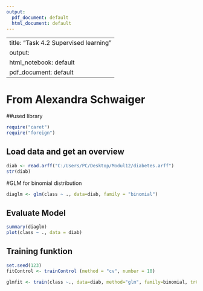 ---
output:
  pdf_document: default
  html_document: default
---

---
title: "Task 4.2 Supervised learning"
output:
  html_notebook: default
  pdf_document: default
---
# From Alexandra Schwaiger

##used library

```{r}

require("caret")
require("foreign")
```


## Load data and get an overview

```{r}

diab <- read.arff("C:/Users/PC/Desktop/Modul12/diabetes.arff")
str(diab)

```

#GLM for binomial distribution

```{r}
diaglm <- glm(class ~ ., data=diab, family = "binomial")

```

## Evaluate Model
```{r}
summary(diaglm)
plot(class ~ ., data = diab)


```

## Training funktion
```{r}
set.seed(123)
fitControl <- trainControl (method = "cv", number = 10)

glmfit <- train(class ~., data=diab, method="glm", family=binomial, trControl = fitControl, preProc=c("center","scale"))
```

